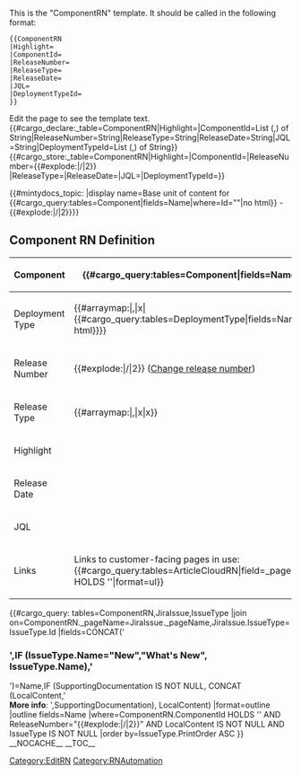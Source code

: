 <noinclude>
This is the "ComponentRN" template.
It should be called in the following format:
<pre>
{{ComponentRN
|Highlight=
|ComponentId=
|ReleaseNumber=
|ReleaseType=
|ReleaseDate=
|JQL=
|DeploymentTypeId=
}}
</pre>
Edit the page to see the template text.
{{#cargo_declare:_table=ComponentRN|Highlight=|ComponentId=List (,) of String|ReleaseNumber=String|ReleaseType=String|ReleaseDate=String|JQL=String|DeploymentTypeId=List (,) of String}}
</noinclude><includeonly>{{#cargo_store:_table=ComponentRN|Highlight={{{Highlight|}}}|ComponentId={{{ComponentId|}}}|ReleaseNumber={{#explode:{{FULLPAGENAME}}|/|2}}
|ReleaseType={{{ReleaseType|}}}|ReleaseDate={{{ReleaseDate|}}}|JQL={{{JQL|}}}|DeploymentTypeId={{{DeploymentTypeId|}}}}}

{{#mintydocs_topic:
|display name=Base unit of content for {{#cargo_query:tables=Component|fields=Name|where=Id="{{{ComponentId|}}}"|no html}} - {{#explode:{{FULLPAGENAME}}|/|2}}}}

==Component RN Definition==
{| class="wikitable"
! Component
| {{#cargo_query:tables=Component|fields=Name|where=Id="{{{ComponentId|}}}"|no html}}
|-
! Deployment Type
| {{#arraymap:{{{DeploymentTypeId|}}}|,|x|{{#cargo_query:tables=DeploymentType|fields=Name|where=Id="x"|no html}}}}
|-
! Release Number
| {{#explode:{{FULLPAGENAME}}|/|2}} ([[Special:MovePage/{{FULLPAGENAME}}|Change release number]])
|-
! Release Type
| {{#arraymap:{{{ReleaseType|}}}|,|x|x}}
|-
!Highlight
|{{{Highlight|}}}
|-
! Release Date
| {{{ReleaseDate|}}}
|-
! JQL
| {{{JQL|}}}
|-
! Links
| Links to customer-facing pages in use:
{{#cargo_query:tables=ArticleCloudRN|field=_pageName|where=ComponentId HOLDS '{{{ComponentId|}}}'|format=ul}}

|}{{#cargo_query:
tables=ComponentRN,JiraIssue,IssueType
|join on=ComponentRN._pageName=JiraIssue._pageName,JiraIssue.IssueType=IssueType.Id
|fields=CONCAT('<h3>',IF (IssueType.Name="New","What's New", IssueType.Name),'</h3>')=Name,IF (SupportingDocumentation IS NOT NULL, CONCAT (LocalContent,'</br><b>More info</b>: ',SupportingDocumentation), LocalContent)
|format=outline
|outline fields=Name
|where=ComponentRN.ComponentId HOLDS '{{{ComponentId|}}}' AND ReleaseNumber="{{#explode:{{FULLPAGENAME}}|/|2}}" AND LocalContent IS NOT NULL AND IssueType IS NOT NULL
|order by=IssueType.PrintOrder ASC
}}
<!--
<h3>{{{Issue|}}}</h3>
Type: {{{IssueType|}}}
Last Updated: {{{LastUpdated|}}}

Jira source text: 
 {{{Content|}}}

Writer-edited text: 
 {{{LocalContent|}}}-->
__NOCACHE__
[[Category:EditRN]]
__TOC__
</includeonly>
<noinclude>[[Category:RNAutomation]]</noinclude>